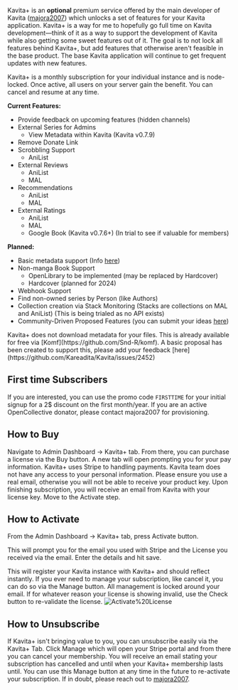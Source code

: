 
Kavita+ is an **optional** premium service offered by the main developer of Kavita ([majora2007](https://github.com/majora2007)) which unlocks a set of features for your Kavita application. Kavita+ is a way for me to hopefully go full time on Kavita development—think of it as a way to support the development of Kavita while also getting some sweet features out of it. The goal is to not lock all features behind Kavita+, but add features that otherwise aren't feasible in the base product. The base Kavita application will continue to get frequent updates with new features. 

Kavita+ is a monthly subscription for your individual instance and is node-locked. Once active, all users on your server gain the benefit. You can cancel and resume at any time. 

**Current Features:**
- Provide feedback on upcoming features (hidden channels)
- External Series for Admins
  - View Metadata within Kavita (Kavita v0.7.9)
- Remove Donate Link
- Scrobbling Support
  - AniList
- External Reviews
  - AniList
  - MAL
- Recommendations
  - AniList
  - MAL
- External Ratings
  - AniList
  - MAL
  - Google Book (Kavita v0.7.6+) (In trial to see if valuable for members)

**Planned:**
- Basic metadata support (Info [here](https://github.com/Kareadita/Kavita/issues/2452))
- Non-manga Book Support
  - OpenLibrary to be implemented (may be replaced by Hardcover)
  - Hardcover (planned for 2024)
- Webhook Support
- Find non-owned series by Person (like Authors)
- Collection creation via Stack Monitoring (Stacks are collections on MAL and AniList) (This is being trialed as no API exists)
- Community-Driven Proposed Features (you can submit your ideas [here](https://github.com/Kareadita/Kavita/discussions/2529))

<Callout type="info">
	 Kavita+ does not download metadata for your files. This is already available for free via [Komf](https://github.com/Snd-R/komf). A basic proposal has been created to support this, please add your feedback [here](https://github.com/Kareadita/Kavita/issues/2452)
</Callout>

## First time Subscribers
If you are interested, you can use the promo code `FIRSTTIME` for your initial signup for a 2$ discount on the first month/year. If you are an active OpenCollective donator, please contact majora2007 for provisioning. 

## How to Buy
Navigate to Admin Dashboard -> Kavita+ tab. From there, you can purchase a license via the Buy button. A new tab will open prompting you for your pay information. Kavita+ uses Stripe to handling payments. Kavita team does not have any access to your personal information. Please ensure you use a real email, otherwise you will not be able to receive your product key. Upon finishing subscription, you will receive an email from Kavita with your license key. Move to the Activate step.

## How to Activate
From the Admin Dashboard -> Kavita+ tab, press Activate button.

This will prompt you for the email you used with Stripe and the License you received via the email. Enter the details and hit save.

This will register your Kavita instance with Kavita+ and should reflect instantly. If you ever need to manage your subscription, like cancel it, you can do so via the Manage button. All management is locked around your email. If for whatever reason your license is showing invalid, use the Check button to re-validate the license.
![Activate%20License](../public/kavita+/activate-license.png "Activate%20License")

## How to Unsubscribe
If Kavita+ isn't bringing value to you, you can unsubscribe easily via the Kavita+ Tab. Click Manage which will open your Stripe portal and from there you can cancel your membership. You will receive an email stating your subscription has cancelled and until when your Kavita+ membership lasts until. You can use this Manage button at any time in the future to re-activate your subscription. If in doubt, please reach out to [majora2007](https://discord.com/invite/b52wT37kt7).